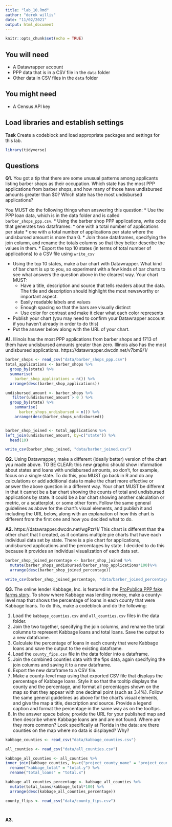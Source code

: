 ```yaml
---
title: "lab_10.Rmd"
author: "derek willis"
date: "11/02/2021"
output: html_document
---
```


```r
knitr::opts_chunk$set(echo = TRUE)
```

## You will need

* A Datawrapper account
* PPP data that is in a CSV file in the `data` folder
* Other data in CSV files in the `data` folder

## You might need

* A Census API key

## Load libraries and establish settings

**Task** Create a codeblock and load appropriate packages and settings for this lab.

```r
library(tidyverse)
```

## Questions

**Q1.** You got a tip that there are some unusual patterns among applicants listing barber shops as their occupation. Which state has the most PPP applications from barber shops, and how many of those have undisbursed amounts greater than $0? Which state has the most undisbursed applications?

You MUST do the following things when answering this question:
* Use the PPP loan data, which is in the data folder and is called `barber_shops_ppp.csv`.
* Using the barber shop PPP applications, write code that generates two dataframes:
  * one with a total number of applications per state
  * one with a total number of applications per state where the undisbursed amount is more than 0.
* Join those dataframes, specifying the join column, and rename the totals columns so that they better describe the values in them.
* Export the top 10 states (in terms of total number of applications) to a CSV file using `write_csv`

* Using the top 10 states, make a bar chart with Datawrapper. What kind of bar chart is up to you, so experiment with a few kinds of bar charts to see what answers the question above in the clearest way. Your chart MUST:
  * Have a title, description and source that tells readers about the data. The title and description should highlight the most newsworthy or important aspect.
  * Easily readable labels and values
  * Enough spacing so that the bars are visually distinct
  * Use color for contrast and make it clear what each color represents
* Publish your chart (you may need to confirm your Datawrapper account if you haven't already in order to do this)
* Put the answer below along with the URL of your chart.

**A1.**  Illinois has the most PPP applications from barber shops and 1713 of them have undisbursed amounts greater than zero. Illinois also has the most undisbursed applications. 
https://datawrapper.dwcdn.net/v7bm9/1/
```r
barber_shops <- read_csv("data/barber_shops_ppp.csv")
total_applications <- barber_shops %>%
  group_by(state) %>%
  summarise(
    barber_shop_applications = n()) %>%
  arrange(desc(barber_shop_applications))

undisbursed_amount <- barber_shops %>%
   filter(undisbursed_amount > 0 ) %>%
  group_by(state) %>%
    summarise(
      barber_shops_undisbursed = n()) %>%
    arrange(desc(barber_shops_undisbursed))


barber_shop_joined <- total_applications %>%
left_join(undisbursed_amount, by=c("state")) %>%
  head(10)

write_csv(barber_shop_joined, "data/barber_joined.csv") 
```

**Q2.** Using Datawrapper, make a different (ideally better) version of the chart you made above. TO BE CLEAR: this new graphic should show information about states and loans with undisbursed amounts, so don't, for example, focus on a single state. To do this, you MUST go back in R and do any calculations or add additional data to make the chart more effective or answer the above question in a different way. Your chart MUST be different in that it cannot be a bar chart showing the counts of total and undisbursed applications by state. It could be a bar chart showing another calculation or metric, or a scatterplot, or some other form. Follow the same general guidelines as above for the chart's visual elements, and publish it and including the URL below, along with an explanation of how this chart is different from the first one and how you decided what to do.

**A2.** https://datawrapper.dwcdn.net/wgPzr/1/ This chart is different than the other chart that I created, as it contains multiple pie charts that have each individual data set by state. There is a pie chart for applications, undisbursed applications and the percentages by state. I decided to do this because it provides an individual visualization of each data set. 
``` R

barber_shop_joined_percentage <- barber_shop_joined %>%
  mutate(barber_shops_undisbursed/barber_shop_applications*100)%>% 
  arrange(desc(barber_shop_joined_percentage))

write_csv(barber_shop_joined_percentage, "data/barber_joined_percentage.csv") 
```

**Q3.** The online lender Kabbage, Inc. is featured in the [ProPublica PPP fake farms story](https://www.propublica.org/article/ppp-farms). To show where Kabbage was lending money, make a county-level map that shows the percentage of loans in each county that were Kabbage loans. To do this, make a codeblock and do the following:

1. Load the `kabbage_counties.csv` and `all_counties.csv` files in the data folder.
2. Join the two together, specifying the join columns, and rename the total columns to represent Kabbage loans and total loans. Save the output to a new dataframe.
3. Calculate the percentage of loans in each county that were Kabbage loans and save the output to the existing dataframe.
4. Load the `county_fips.csv` file in the data folder into a dataframe.
5. Join the combined counties data with the fips data, again specifying the join columns and saving it to a new dataframe.
6. Export the new dataframe to a CSV file.
7. Make a county-level map using that exported CSV file that displays the percentage of Kabbage loans. Style it so that the tooltip displays the county and the percentage, and format all percentages shown on the map so that they appear with one decimal point (such as 3.4%). Follow the same general guidelines as above for the chart's visual elements, and give the map a title, description and source. Provide a legend caption and format the percentage in the same way as on the tooltips.
8. In the answer space below, provide the URL for your published map and then describe where Kabbage loans are and are not found. Where are they more common? Look specifically at Florida in the data: are there counties on the map where no data is displayed? Why?

```R
kabbage_counties <- read_csv("data/kabbage_counties.csv") 

all_counties <- read_csv("data/all_counties.csv")

kabbage_all_counties <- all_counties %>%
inner_join(kabbage_counties, by=c("project_county_name" = "project_county_name", "project_state" = "project_state" )) %>%
  rename("kabbage_total" = "total.y") %>%
  rename("total_loans" = "total.x")

kabbage_all_counties_percentage <- kabbage_all_counties %>%
  mutate(total_loans/kabbage_total*100) %>%
  arrange(desc(kabbage_all_counties_percentage))

county_flips <- read_csv("data/county_fips.csv")




```

**A3.**  
